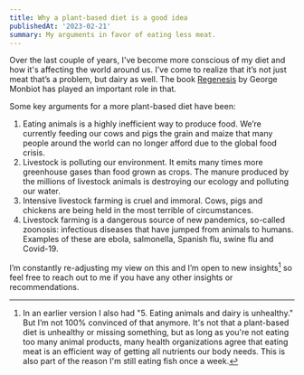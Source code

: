 ```yaml
---
title: Why a plant-based diet is a good idea
publishedAt: '2023-02-21'
summary: My arguments in favor of eating less meat.
---
```


Over the last couple of years, I've become more conscious of my diet and how it's affecting the world around us. I’ve come to realize that it’s not just meat that’s a problem, but dairy as well. The book [Regenesis](https://koenvangilst.nl/blog/regenenis-reading-notes) by George Monbiot has played an important role in that.

Some key arguments for a more plant-based diet have been:

1. Eating animals is a highly inefficient way to produce food. We’re currently feeding our cows and pigs the grain and maize that many people around the world can no longer afford due to the global food crisis.
2. Livestock is polluting our environment. It emits many times more greenhouse gases than food grown as crops. The manure produced by the millions of livestock animals is destroying our ecology and polluting our water.
3. Intensive livestock farming is cruel and immoral. Cows, pigs and chickens are being held in the most terrible of circumstances.
4. Livestock farming is a dangerous source of new pandemics, so-called zoonosis: infectious diseases that have jumped from animals to humans. Examples of these are ebola, salmonella, Spanish flu, swine flu and Covid-19.

I’m constantly re-adjusting my view on this and I’m open to new insights[^1] so feel free to reach out to me if you have any other insights or recommendations.

[^1]: In an earlier version I also had "5. Eating animals and dairy is unhealthy." But I’m not 100% convinced of that anymore. It's not that a plant-based diet is unhealthy or missing something, but as long as you're not eating too many animal products, many health organizations agree that eating meat is an efficient way of getting all nutrients our body needs. This is also part of the reason I'm still eating fish once a week.
